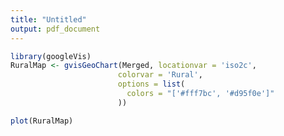 ```yaml
---
title: "Untitled"
output: pdf_document
---
```




```r
library(googleVis)
RuralMap <- gvisGeoChart(Merged, locationvar = 'iso2c',
                        colorvar = 'Rural',
                        options = list(
                          colors = "['#fff7bc', '#d95f0e']"
                        ))

plot(RuralMap)
```

